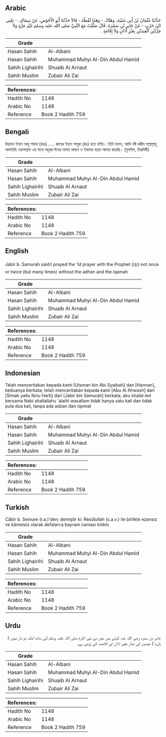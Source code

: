 ## Arabic


<div dir="rtl" lang="ar" style={{fontSize:'larger',backgroundColor:'#f8f9fa',padding:20}}>
حَدَّثَنَا عُثْمَانُ بْنُ أَبِي شَيْبَةَ، وَهَنَّادٌ، - وَهَذَا لَفْظُهُ - قَالاَ حَدَّثَنَا أَبُو الأَحْوَصِ، عَنْ سِمَاكٍ، - يَعْنِي ابْنَ حَرْبٍ - عَنْ جَابِرِ بْنِ سَمُرَةَ، قَالَ صَلَّيْتُ مَعَ النَّبِيِّ صلى الله عليه وسلم غَيْرَ مَرَّةٍ وَلاَ مَرَّتَيْنِ الْعِيدَيْنِ بِغَيْرِ أَذَانٍ وَلاَ إِقَامَةٍ ‏.‏
</div>
<div style={{backgroundColor:'#f8f9fa',padding:20, marginBottom: 10}}><table> <thead> <tr> <th>Grade</th> <th></th> </tr> </thead> <tbody> <tr><td>Hasan Sahih</td><td>Al-Albani</td></tr><tr><td>Hasan Sahih</td><td>Muhammad Muhyi Al-Din Abdul Hamid</td></tr><tr><td>Sahih Lighairihi</td><td>Shuaib Al Arnaut</td></tr><tr><td>Sahih Muslim</td><td>Zubair Ali Zai</td></tr></tbody></table><table> <thead> <tr> <th>References:</th> <th></th> </tr> </thead> <tbody><tr><td>Hadith No</td><td>1148</td></tr><tr><td>Arabic No</td><td>1148</td></tr><tr><td>Reference</td><td>Book 2 Hadith 759</td></tr></tbody></table></div>

## Bengali


<div dir="ltr" lang="bn" style={{fontSize:'larger',backgroundColor:'#f8f9fa',padding:20}}>
উছমান ইবনে আবু শায়বা (রহঃ) ..... জাবের ইবনে সামুরা (রাঃ) হতে বর্ণিত। তিনি বলেন, আমি নবী করীম সাল্লাল্লাহু আলাইহি ওয়াসাল্লাম এর সাথে বহুবার ঈদের নামায আযান ও ইকামত ছাড়া আদায় করেছি। (মুসলিম, তিরমিযী)
</div>
<div style={{backgroundColor:'#f8f9fa',padding:20, marginBottom: 10}}><table> <thead> <tr> <th>Grade</th> <th></th> </tr> </thead> <tbody> <tr><td>Hasan Sahih</td><td>Al-Albani</td></tr><tr><td>Hasan Sahih</td><td>Muhammad Muhyi Al-Din Abdul Hamid</td></tr><tr><td>Sahih Lighairihi</td><td>Shuaib Al Arnaut</td></tr><tr><td>Sahih Muslim</td><td>Zubair Ali Zai</td></tr></tbody></table><table> <thead> <tr> <th>References:</th> <th></th> </tr> </thead> <tbody><tr><td>Hadith No</td><td>1148</td></tr><tr><td>Arabic No</td><td>1148</td></tr><tr><td>Reference</td><td>Book 2 Hadith 759</td></tr></tbody></table></div>

## English


<div dir="ltr" lang="en" style={{fontSize:'larger',backgroundColor:'#f8f9fa',padding:20}}>
Jabir b. Samurah said:I prayed the 'Id prayer with the Prophet (ﷺ) not once or twice (but many times) without the adhan and the iqamah
</div>
<div style={{backgroundColor:'#f8f9fa',padding:20, marginBottom: 10}}><table> <thead> <tr> <th>Grade</th> <th></th> </tr> </thead> <tbody> <tr><td>Hasan Sahih</td><td>Al-Albani</td></tr><tr><td>Hasan Sahih</td><td>Muhammad Muhyi Al-Din Abdul Hamid</td></tr><tr><td>Sahih Lighairihi</td><td>Shuaib Al Arnaut</td></tr><tr><td>Sahih Muslim</td><td>Zubair Ali Zai</td></tr></tbody></table><table> <thead> <tr> <th>References:</th> <th></th> </tr> </thead> <tbody><tr><td>Hadith No</td><td>1148</td></tr><tr><td>Arabic No</td><td>1148</td></tr><tr><td>Reference</td><td>Book 2 Hadith 759</td></tr></tbody></table></div>

## Indonesian


<div dir="ltr" lang="id" style={{fontSize:'larger',backgroundColor:'#f8f9fa',padding:20}}>
Telah menceritakan kepada kami [Utsman bin Abi Syaibah] dan [Hannan], keduanya berkata; telah menceritakan kepada kami [Abu Al Ahwash] dari [Simak yaitu Ibnu Harb] dari [Jabir bin Samurah] berkata; aku shalat ied bersama Nabi shallallahu 'alaihi wasallam tidak hanya satu kali dan tidak pula dua kali, tanpa ada adzan dan iqomat
</div>
<div style={{backgroundColor:'#f8f9fa',padding:20, marginBottom: 10}}><table> <thead> <tr> <th>Grade</th> <th></th> </tr> </thead> <tbody> <tr><td>Hasan Sahih</td><td>Al-Albani</td></tr><tr><td>Hasan Sahih</td><td>Muhammad Muhyi Al-Din Abdul Hamid</td></tr><tr><td>Sahih Lighairihi</td><td>Shuaib Al Arnaut</td></tr><tr><td>Sahih Muslim</td><td>Zubair Ali Zai</td></tr></tbody></table><table> <thead> <tr> <th>References:</th> <th></th> </tr> </thead> <tbody><tr><td>Hadith No</td><td>1148</td></tr><tr><td>Arabic No</td><td>1148</td></tr><tr><td>Reference</td><td>Book 2 Hadith 759</td></tr></tbody></table></div>

## Turkish


<div dir="ltr" lang="tr" style={{fontSize:'larger',backgroundColor:'#f8f9fa',padding:20}}>
Câbir b. Semure (r.a.)'den; demiştir ki: Resûlullah (s.a.v.) ile birlikte ezansız ve kâmetsiz olarak defalarca bayram namazı kıldım
</div>
<div style={{backgroundColor:'#f8f9fa',padding:20, marginBottom: 10}}><table> <thead> <tr> <th>Grade</th> <th></th> </tr> </thead> <tbody> <tr><td>Hasan Sahih</td><td>Al-Albani</td></tr><tr><td>Hasan Sahih</td><td>Muhammad Muhyi Al-Din Abdul Hamid</td></tr><tr><td>Sahih Lighairihi</td><td>Shuaib Al Arnaut</td></tr><tr><td>Sahih Muslim</td><td>Zubair Ali Zai</td></tr></tbody></table><table> <thead> <tr> <th>References:</th> <th></th> </tr> </thead> <tbody><tr><td>Hadith No</td><td>1148</td></tr><tr><td>Arabic No</td><td>1148</td></tr><tr><td>Reference</td><td>Book 2 Hadith 759</td></tr></tbody></table></div>

## Urdu


<div dir="rtl" lang="ur" style={{fontSize:'larger',backgroundColor:'#f8f9fa',padding:20}}>
جابر بن سمرہ رضی اللہ عنہ کہتے ہیں میں نے نبی اکرم صلی اللہ علیہ وسلم کے ساتھ ایک دو بار نہیں ( بارہا ) عیدین کی نماز بغیر اذان اور اقامت کے پڑھی ہے۔
</div>
<div style={{backgroundColor:'#f8f9fa',padding:20, marginBottom: 10}}><table> <thead> <tr> <th>Grade</th> <th></th> </tr> </thead> <tbody> <tr><td>Hasan Sahih</td><td>Al-Albani</td></tr><tr><td>Hasan Sahih</td><td>Muhammad Muhyi Al-Din Abdul Hamid</td></tr><tr><td>Sahih Lighairihi</td><td>Shuaib Al Arnaut</td></tr><tr><td>Sahih Muslim</td><td>Zubair Ali Zai</td></tr></tbody></table><table> <thead> <tr> <th>References:</th> <th></th> </tr> </thead> <tbody><tr><td>Hadith No</td><td>1148</td></tr><tr><td>Arabic No</td><td>1148</td></tr><tr><td>Reference</td><td>Book 2 Hadith 759</td></tr></tbody></table></div>